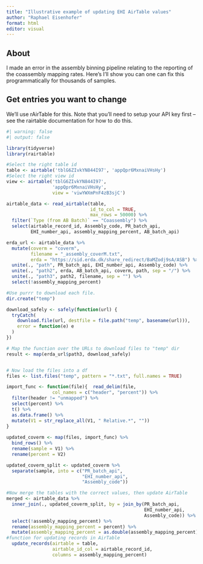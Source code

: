 ```yaml
---
title: "Illustrative example of updating EHI AirTable values"
author: "Raphael Eisenhofer"
format: html
editor: visual
---
```


## About

I made an error in the assembly binning pipeline relating to the reporting of the coassembly mapping rates. Here's I'll show you can one can fix this programmatically for thousands of samples.

## Get entries you want to change

We'll use rAirTable for this. Note that you'll need to setup your API key first – see the rairtable documentation for how to do this.

```r
#| warning: false
#| output: false

library(tidyverse)
library(rairtable)

#Select the right table id
table <- airtable('tblG6ZIvkYN844I97', 'appQpr6MxnaiVHsHy')
#Select the right view id
view <- airtable('tblG6ZIvkYN844I97', 
                 'appQpr6MxnaiVHsHy', 
                 view = 'viwYWXmPnF4zB3sjC')

airtable_data <- read_airtable(table, 
                               id_to_col = TRUE, 
                               max_rows = 50000) %>%
  filter(`Type (from AB Batch)` == "Coassembly") %>%
  select(airtable_record_id, Assembly_code, PR_batch_api, 
         EHI_number_api, assembly_mapping_percent, AB_batch_api)

erda_url <- airtable_data %>%
  mutate(coverm = "coverm",
         filename = "_assembly_coverM.txt",
         erda = "https://sid.erda.dk/share_redirect/BaMZodj9sA/ASB") %>%
  unite(., "path", PR_batch_api, EHI_number_api, Assembly_code) %>%
  unite(., "path2", erda, AB_batch_api, coverm, path, sep = "/") %>%
  unite(., "path3", path2, filename, sep = "") %>%
  select(!assembly_mapping_percent)

#Use purrr to download each file.
dir.create("temp")

download_safely <- safely(function(url) {
  tryCatch(
    download.file(url, destfile = file.path("temp", basename(url))),
    error = function(e) e
  )
})

# Map the function over the URLs to download files to "temp" dir
result <- map(erda_url$path3, download_safely)


# Now load the files into a df
files <- list.files("temp", pattern = "*.txt", full.names = TRUE)

import_func <- function(file){  read_delim(file,
                 col_names = c("header", "percent")) %>%
  filter(header != "unmapped") %>%
  select(percent) %>%
  t() %>%
  as.data.frame() %>%
  mutate(V1 = str_replace_all(V1, " Relative.*", ""))
}
  
updated_coverm <- map(files, import_func) %>%
  bind_rows() %>%
  rename(sample = V1) %>%
  rename(percent = V2)

updated_coverm_split <- updated_coverm %>%
  separate(sample, into = c("PR_batch_api", 
                            "EHI_number_api", 
                            "Assembly_code"))

#Now merge the tables with the correct values, then update AirTable
merged <- airtable_data %>%
  inner_join(., updated_coverm_split, by = join_by(PR_batch_api,
                                                   EHI_number_api,
                                                   Assembly_code)) %>%
  select(!assembly_mapping_percent) %>%
  rename(assembly_mapping_percent = percent) %>%
  mutate(assembly_mapping_percent = as.double(assembly_mapping_percent)) %>%
#function for updating records in AirTable
  update_records(airtable = table, 
                 airtable_id_col = airtable_record_id,
                 columns = assembly_mapping_percent)


```
